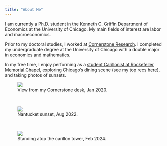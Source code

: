 ```yaml
---
title: "About Me"
---
```


I am currently a Ph.D. student in the Kenneth C. Griffin Department of Economics at the University of Chicago. My main fields of interest are labor and macroeconomics.

Prior to my doctoral studies, I worked at <a href="https://www.cornerstone.com" target="_blank"> Cornerstone Research</a>. I completed my undergraduate degree at the University of Chicago with a double major in economics and mathematics.

In my free time, I enjoy performing as a <a href="https://www.rockefeller.uchicago.edu/carillon-recitals-and-tower-tours/" target="_blank"> student Carillonist at Rockefeller Memorial Chapel</a>, exploring Chicago's dining scene (see my top recs <a href="https://willa-lin.notion.site/My-Favorite-Chicago-Restaurants-ea295d1b3d70459bb1b5e9008d34cb98" target="_blank"> here</a>), and taking photos of sunsets.

<figure>
<img src="images/sunset1.jpeg"/>
<figcaption>View from my Cornerstone desk, Jan 2020.</figcaption>
</figure>
\
<figure>
<img src="images/sunset2.jpeg"/>
<figcaption>Nantucket sunset, Aug 2022.</figcaption>
</figure>
\
<figure>
<img src="images/sunset3.jpeg"/>
<figcaption>Standing atop the carillon tower, Feb 2024.</figcaption>
</figure>
